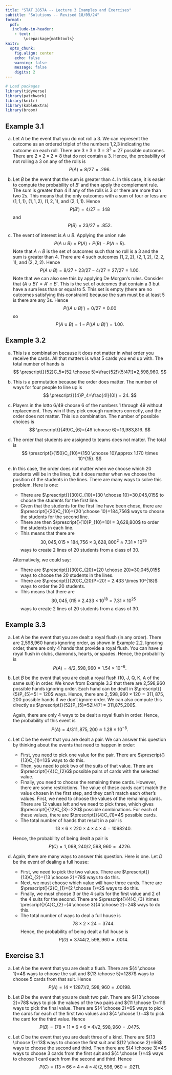 ---
title: "STAT 2857A -- Lecture 3 Examples and Exercises"
subtitle: "Solutions -- Revised 18/09/24"
format: 
  pdf: 
   include-in-header: 
    - text: |
        \usepackage{mathtools}
knitr: 
  opts_chunk:
    fig.align: center
    echo: false
    warning: false
    message: false
    digits: 2
---

```{r}
# Load packages
library(tidyverse)
library(patchwork)
library(knitr)
library(kableExtra)
library(broom)
```

## Example 3.1

a) Let $A$ be the event that you do not roll a 3. We can represent the outcome as an ordered triplet of the numbers 1,2,3 indicating the outcome on each roll. There are $3 \times 3 \times 3=3^3=27$ possible outcomes. There are $2 \times 2 \times 2=8$ that do not contain a 3. Hence, the probability of not rolling a 3 on any of the rolls is 
$$
P(A)=8/27=.296.
$$

b) Let $B$ be the event that the sum is greater than 4. In this case, it is easier to compute the probability of $B'$ and then apply the complement rule. The sum is greater than 4 if any of the rolls is 3 or there are more than two 2s. This means that the only outcomes with a sum of four or less are $(1,1,1)$, $(1,1,2)$, $(1,2,1)$, and $(2,1,1)$. Hence
$$
P(B')=4/27=.148
$$
and
$$
P(B)=23/27=.852.
$$

c) The event of interest is $A \cup B$. Applying the union rule
$$
P(A \cup B) =P(A) + P(B) - P(A \cap B).
$$
Note that $A \cap B$ is the set of outcomes such that no roll is a 3 and the sum is greater than 4. There are 4 such outcomes $(1,2,2)$, $(2,1,2)$, $(2,2,1)$, and $(2,2,2)$. Hence
$$
P(A \cup B)=8/27 + 23/27 - 4/27=27/27=1.00.
$$
Note that we can also see this by applying De Morgan's rules. Consider that $(A \cup B)'=A'\cap B'$. This is the set of outcomes that contain a 3 but have a sum less than or equal to 5. This set is empty (there are no outcomes satisfying this constraint) because the sum must be at least 5 is there are any 3s. Hence
$$
P((A \cup B)')=0/27 = 0.00
$$
so
$$
P(A \cup B)=1-P((A \cup B)')=1.00.
$$

## Example 3.2

a) This is a combination because it does not matter in what order you receive the cards. All that matters is what 5 cards you end up with. The total number of hands is
$$
\prescript{}{52}C_5={52 \choose 5}=\frac{52!}{5!47!}=2,598,960.
$$

b) This is a permutation because the order does matter. The number of ways for four people to line up is
$$
\prescript{}{4}P_4=\frac{4!}{0!} = 24.
$$

c) Players in the lotto 6/49 choose 6 of the numbers 1 through 49 without replacement. They win if they pick enough numbers correctly, and the order does not matter. This is a combination. The number of possible choices is
$$
\prescript{}{49}C_{6}={49 \choose 6}=13,983,816.
$$
c) The order that students are assigned to teams does not matter. The total is
$$
\prescript{}{150}C_{10}={150 \choose 10}\approx 1.170 \times 10^{15}.
$$

d) In this case, the order does not matter when we choose which 20 students will be in the lines, but it does matter when we choose the position of the students in the lines. There are many ways to solve this problem. Here is one:
  
    - There are $\prescript{}{30}C_{10}={30 \choose 10}=30,045,015$ to choose the students for the first line.
    - Given that the students for the first line have been chose, there are $\prescript{}{20}C_{10}={20 \choose 10}=184,756$ ways to choose the students for the second line. 
    - There are then $\prescript{}{10}P_{10}=10! = 3,628,800$ to order the students in each line. 
    - This means that there are
    $$
    30,045,015 \times 184,756 \times 3,628,800^2\approx 7.31 \times 10^{25}
    $$
    ways to create 2 lines of 20 students from a class of 30.
  
    Alternatively, we could say:
    - There are $\prescript{}{30}C_{20}={20 \choose 20}=30,045,015$ ways to choose the 20 students in the lines.
    - There are $\prescript{}{20}C_{20}P=20! = 2.433 \times 10^{18}$ ways to order the 20 students.
    - This means that there are
    $$
    30,045,015 \times 2.433 \times 10^{18} = 7.31 \times 10^{25}
    $$
    ways to create 2 lines of 20 students from a class of 30.
  
## Example 3.3

a) Let $A$ be the event that you are dealt a royal flush (in any order). There are 2,598,960 hands ignoring order, as shown in Example 2.2. Ignoring order, there are only 4 hands that provide a royal flush. You can have a royal flush in clubs, diamonds, hearts, or spades. Hence, the probability is
$$
P(A)=4/2,598,960=1.54 \times 10^{-6}.
$$
b) Let $B$ be the event that you are dealt a royal flush (10, J, Q, K, A of the same suit) in order. We know from Example 3.2 that there are 2,598,960 possible hands ignoring order. Each hand can be dealt in $\prescript{}{5}P_{5}=5! = 120$ ways. Hence, there are $2,598,960 \times 120=311,875,200$ possible hands if we don't ignore order. We can also compute this directly as $\prescript{}{52}P_{5}=52!/47! = 311,875,200$. 

    Again, there are only 4 ways to be dealt a royal flush in order. Hence, the probability of this event is
$$
P(A)=4/311,875,200\approx 1.28 \times 10^{-8}.
$$

c) Let $C$ be the event that you are dealt a pair. We can answer this question by thinking about the events that need to happen in order:

    - First, you need to pick one value for the pair. There are $\prescript{}{13}C_{1}=13$ ways to do this.
    - Then, you need to pick two of the suits of that value. There are $\prescript{}{4}C_{2}6$ possible pairs of cards with the selected value.
    - Finally, you need to choose the remaining three cards. However, there are some restrictions. The value of these cards can't match the value chosen in the first step, and they can't match each other's values. First, we need to choose the values of the remaining cards. There are 12 values left and we need to pick three, which gives $\prescript{}{12}C_{3}=220$ possible combinations. For each of these values, there are $\prescript{}{4}C_{1}=4$ possible cards. 
    - The total number of hands that result in a pair is
  $$
  13 \times 6 \times 220 \times 4 \times 4 \times 4=1098240.
  $$
  
    Hence, the probability of being dealt a pair is
  $$
  P(C)=1,098,240/2,598,960=.4226.  
  $$
  
d) Again, there are many ways to answer this question. Here is one. Let $D$ be the event of dealing a full house:

    - First, we need to pick the two values. There are $\prescript{}{13}C_{2}={13 \choose 2}=78$ ways to do this.
    - Next, we must choose which value will have three cards. There are $\prescript{}{2}C_{1}={2 \choose 1}=2$ ways to do this.
    - Finally, we must choose 3 or the 4 suits for the first value and 2 of the 4 suits for the second. There are $\prescript{}{4}C_{3} \times \prescript{}{4}C_{2}={4 \choose 3}{4 \choose 2}=24$ ways to do this.
    - The total number of ways to deal a full house is
  $$
  78 \times 2 \times 24=3744.
  $$
  Hence, the probability of being dealt a full house is
  $$
  P(D)=3744/2,598,960=.0014.
  $$
  
## Exercise 3.1

a) Let $A$ be the event that you are dealt a flush. There are ${4 \choose 1}=4$ ways to choose the suit and ${13 \choose 5}=1287$ ways to choose 5 cards from that suit. Hence
$$
P(A)=(4 \times 1287)/2,598,960=.00198.
$$

b) Let $B$ be the event that you are dealt two pair. There are ${13 \choose 2}=78$ ways to pick the values of the two pairs and ${11 \choose 1}=11$ ways to pick the final value. There are ${4 \choose 2}=6$ ways to pick the cards for each of the first two values and ${4 \choose 1}=4$ to pick the card for the third value. Hence
$$
P(B)=(78 \times 11 \times 6 \times 6 \times 4)/2,598,960=.0475.
$$

c) Let $C$ be the event that you are dealt three of a kind. There are ${13 \choose 1}=13$ ways to choose the first suit and ${12 \choose 2}=66$ ways to choose the second and third. Then there are ${4 \choose 3}=4$ ways to choose 3 cards from the first suit and ${4 \choose 1}=4$ ways to choose 1 card each from the second and third. Hence
$$
P(C)=(13 \times 66 \times 4 \times 4 \times 4)/2,598,960=.0211.
$$